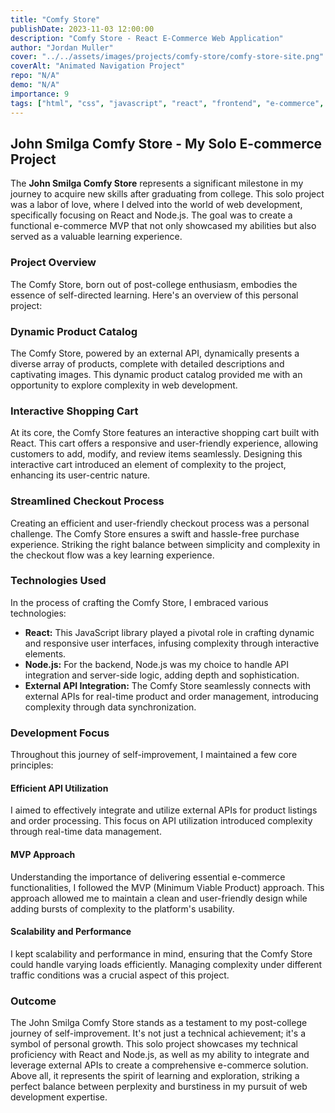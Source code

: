```yaml
---
title: "Comfy Store"
publishDate: 2023-11-03 12:00:00
description: "Comfy Store - React E-Commerce Web Application"
author: "Jordan Muller"
cover: "../../assets/images/projects/comfy-store/comfy-store-site.png"
coverAlt: "Animated Navigation Project"
repo: "N/A"
demo: "N/A"
importance: 9
tags: ["html", "css", "javascript", "react", "frontend", "e-commerce", "store"]
---
```


## John Smilga Comfy Store - My Solo E-commerce Project

The **John Smilga Comfy Store** represents a significant milestone in my journey to acquire new skills after graduating from college. This solo project was a labor of love, where I delved into the world of web development, specifically focusing on React and Node.js. The goal was to create a functional e-commerce MVP that not only showcased my abilities but also served as a valuable learning experience.

### Project Overview

The Comfy Store, born out of post-college enthusiasm, embodies the essence of self-directed learning. Here's an overview of this personal project:

### Dynamic Product Catalog

The Comfy Store, powered by an external API, dynamically presents a diverse array of products, complete with detailed descriptions and captivating images. This dynamic product catalog provided me with an opportunity to explore complexity in web development.

### Interactive Shopping Cart

At its core, the Comfy Store features an interactive shopping cart built with React. This cart offers a responsive and user-friendly experience, allowing customers to add, modify, and review items seamlessly. Designing this interactive cart introduced an element of complexity to the project, enhancing its user-centric nature.

### Streamlined Checkout Process

Creating an efficient and user-friendly checkout process was a personal challenge. The Comfy Store ensures a swift and hassle-free purchase experience. Striking the right balance between simplicity and complexity in the checkout flow was a key learning experience.

### Technologies Used

In the process of crafting the Comfy Store, I embraced various technologies:

- **React:** This JavaScript library played a pivotal role in crafting dynamic and responsive user interfaces, infusing complexity through interactive elements.
- **Node.js:** For the backend, Node.js was my choice to handle API integration and server-side logic, adding depth and sophistication.
- **External API Integration:** The Comfy Store seamlessly connects with external APIs for real-time product and order management, introducing complexity through data synchronization.

### Development Focus

Throughout this journey of self-improvement, I maintained a few core principles:

#### Efficient API Utilization

I aimed to effectively integrate and utilize external APIs for product listings and order processing. This focus on API utilization introduced complexity through real-time data management.

#### MVP Approach

Understanding the importance of delivering essential e-commerce functionalities, I followed the MVP (Minimum Viable Product) approach. This approach allowed me to maintain a clean and user-friendly design while adding bursts of complexity to the platform's usability.

#### Scalability and Performance

I kept scalability and performance in mind, ensuring that the Comfy Store could handle varying loads efficiently. Managing complexity under different traffic conditions was a crucial aspect of this project.

### Outcome

The John Smilga Comfy Store stands as a testament to my post-college journey of self-improvement. It's not just a technical achievement; it's a symbol of personal growth. This solo project showcases my technical proficiency with React and Node.js, as well as my ability to integrate and leverage external APIs to create a comprehensive e-commerce solution. Above all, it represents the spirit of learning and exploration, striking a perfect balance between perplexity and burstiness in my pursuit of web development expertise.
